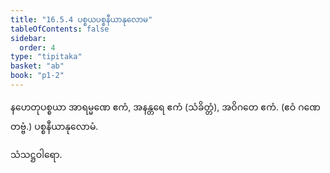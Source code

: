 ```yaml
---
title: "16.5.4 ပစ္စယပစ္စနီယာနုလောမ"
tableOfContents: false
sidebar:
  order: 4
type: "tipitaka"
basket: "ab"
book: "p1-2"
---
```



<DynamicBreadcrumb />

<Division number="35" book="p1-2" e="ch" v="37" p="371">

<Paragraph number="2341" book="p1-2">
နဟေတုပစ္စယာ အာရမ္မဏေ ဧကံ, အနန္တရေ ဧကံ (သံခိတ္တံ), အဝိဂတေ ဧကံ. (ဧဝံ ဂဏေတဗ္ဗံ.)

</Paragraph>
</Division>

<Paragraph number="2342" type="center" book="p1-2">
ပစ္စနီယာနုလောမံ.

  
သံသဋ္ဌဝါရော.
</Paragraph>